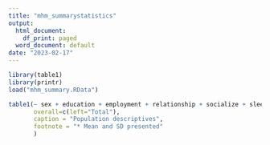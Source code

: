```yaml
---
title: "mhm_summarystatistics"
output:
  html_document:
    df_print: paged
  word_document: default
date: "2023-02-17"
---
```

```r
library(table1)
library(printr)
load("mhm_summary.RData")
```

```r
table1(~ sex + education + employment + relationship + socialize + sleep + meddiagnosis + mhseeking + childtrauma + adulttrauma + PA + mhq + cog + adaptresil + drivemotiv + moodoutlook + socialself + mindbody | age, data=mhm_summary,
       overall=c(left="Total"),
       caption = "Population descriptives",
       footnote = "* Mean and SD presented"
       )

```


























